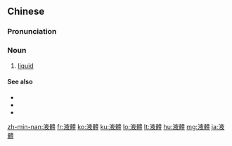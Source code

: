 {{also|液体}}
==Chinese==
{{zh-forms|s=液体}}

===Pronunciation===
{{zh-pron
|m=液tǐ
|c=jik6 tai2
|mn=qz:ia̍k-thé/tw,xm,zz:e̍k-thé
|cat=n
}}

===Noun===
{{zh-noun}}

# [[liquid]]

====See also====
* {{zh-l|固體}}
* {{zh-l|流體}}
* {{zh-l|氣體}}

[[zh-min-nan:液體]]
[[fr:液體]]
[[ko:液體]]
[[ku:液體]]
[[lo:液體]]
[[lt:液體]]
[[hu:液體]]
[[mg:液體]]
[[ja:液體]]